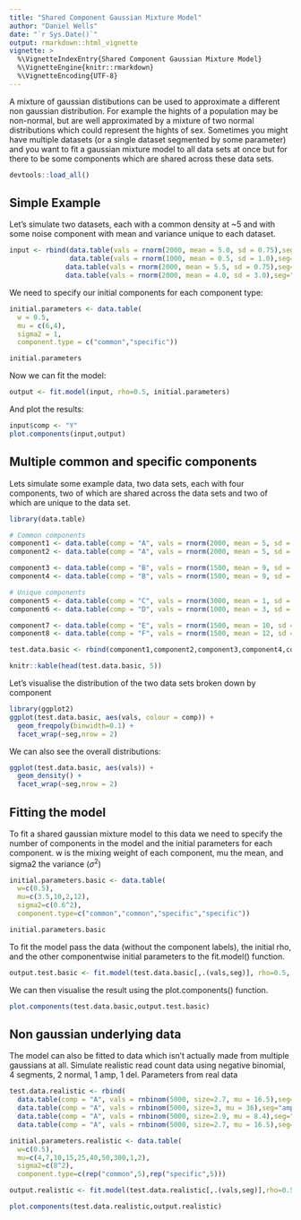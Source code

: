 ```yaml
---
title: "Shared Component Gaussian Mixture Model"
author: "Daniel Wells"
date: "`r Sys.Date()`"
output: rmarkdown::html_vignette
vignette: >
  %\VignetteIndexEntry{Shared Component Gaussian Mixture Model}
  %\VignetteEngine{knitr::rmarkdown}
  %\VignetteEncoding{UTF-8}
---
```


A mixture of gaussian distibutions can be used to approximate a different non gaussian distribution. For example the hights of a population may be non-normal, but are well approximated by a mixture of two normal distributions which could represent the hights of sex. Sometimes you might have multiple datasets (or a single dataset segmented by some parameter) and you want to fit a gaussian mixture model to all data sets at once but for there to be some components which are shared across these data sets.

```r
devtools::load_all()
```

## Simple Example

Let's simulate two datasets, each with a common density at ~5 and with some noise component with mean and variance unique to each dataset.

```r
input <- rbind(data.table(vals = rnorm(2000, mean = 5.0, sd = 0.75),seg="data1"),
               data.table(vals = rnorm(1000, mean = 0.5, sd = 1.0),seg="data1"),
              data.table(vals = rnorm(2000, mean = 5.5, sd = 0.75),seg="data2"),
              data.table(vals = rnorm(2000, mean = 4.0, sd = 3.0),seg="data2"))
```

We need to specify our initial components for each component type:

```r
initial.parameters <- data.table(
  w = 0.5,
  mu = c(6,4),
  sigma2 = 1,
  component.type = c("common","specific"))

initial.parameters
```

Now we can fit the model:

```r
output <- fit.model(input, rho=0.5, initial.parameters)
```

And plot the results:

```r
input$comp <- "Y"
plot.components(input,output)
```

## Multiple common and specific components

Lets simulate some example data, two data sets, each with four components, two of which are shared across the data sets and two of which are unique to the data set.

```r
library(data.table)

# Common components
component1 <- data.table(comp = "A", vals = rnorm(2000, mean = 5, sd = 0.5),seg="seg1")
component2 <- data.table(comp = "A", vals = rnorm(2000, mean = 5, sd = 0.5),seg="seg2")

component3 <- data.table(comp = "B", vals = rnorm(1500, mean = 9, sd = 0.5),seg="seg1")
component4 <- data.table(comp = "B", vals = rnorm(1500, mean = 9, sd = 0.5),seg="seg2")

# Unique components
component5 <- data.table(comp = "C", vals = rnorm(3000, mean = 1, sd = 0.5),seg="seg1")
component6 <- data.table(comp = "D", vals = rnorm(1000, mean = 3, sd = 0.5),seg="seg2")

component7 <- data.table(comp = "E", vals = rnorm(1500, mean = 10, sd = 0.5),seg="seg1")
component8 <- data.table(comp = "F", vals = rnorm(1500, mean = 12, sd = 0.5),seg="seg2")

test.data.basic <- rbind(component1,component2,component3,component4,component5,component6,component7,component8)

knitr::kable(head(test.data.basic, 5))

```

Let's visualise the distribution of the two data sets broken down by component

```r
library(ggplot2)
ggplot(test.data.basic, aes(vals, colour = comp)) +
  geom_freqpoly(binwidth=0.1) +
  facet_wrap(~seg,nrow = 2)
```

We can also see the overall distributions:
```r
ggplot(test.data.basic, aes(vals)) +
  geom_density() +
  facet_wrap(~seg,nrow = 2)
```

## Fitting the model

To fit a shared gaussian mixture model to this data we need to specify the number of components in the model and the initial parameters for each component. w is the mixing weight of each component, mu the mean, and sigma2 the variance ($\sigma^2$)

```r
initial.parameters.basic <- data.table(
  w=c(0.5),
  mu=c(3.5,10,2,12),
  sigma2=c(0.6^2),
  component.type=c("common","common","specific","specific"))

initial.parameters.basic
```

To fit the model pass the data (without the component labels), the initial rho, and the other componentwise initial parameters to the fit.model() function.

```r
output.test.basic <- fit.model(test.data.basic[,.(vals,seg)], rho=0.5, initial.parameters.basic)
```

We can then visualise the result using the plot.components() function.
```r
plot.components(test.data.basic,output.test.basic)
```

## Non gaussian underlying data

The model can also be fitted to data which isn't actually made from multiple gaussians at all. Simulate realistic read count data using negative binomial, 4 segments, 2 normal, 1 amp, 1 del. Parameters from real data

```r
test.data.realistic <- rbind(
  data.table(comp = "A", vals = rnbinom(5000, size=2.7, mu = 16.5),seg="normal.1"),
  data.table(comp = "A", vals = rnbinom(5000, size=3, mu = 36),seg="amplified.1"),
  data.table(comp = "A", vals = rnbinom(5000, size=2.9, mu = 8.4),seg="deleted.1"),
  data.table(comp = "A", vals = rnbinom(5000, size=2.7, mu = 16.5),seg="normal.2"))

initial.parameters.realistic <- data.table(
  w=c(0.5),
  mu=c(4,7,10,15,25,40,50,300,1,2),
  sigma2=c(8^2),
  component.type=c(rep("common",5),rep("specific",5)))

output.realistic <- fit.model(test.data.realistic[,.(vals,seg)],rho=0.5,initial.parameters.realistic)

plot.components(test.data.realistic,output.realistic)
```

